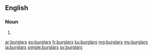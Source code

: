 ==English==

===Noun===
{{head|en|plural}}

# {{plural of|burglar|lang=en|nocat=1}}

[[ar:burglars]]
[[eo:burglars]]
[[fr:burglars]]
[[ku:burglars]]
[[mg:burglars]]
[[my:burglars]]
[[ja:burglars]]
[[simple:burglars]]
[[sv:burglars]]